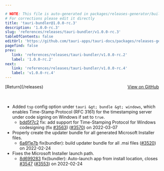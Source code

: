 ```yaml
---

# NOTE: This file is auto-generated in packages/releases-generator/build.ts
# For corrections please edit it directly
title: 'tauri-bundler@1.0.0-rc.3'
description: '1.0.0-rc.3'
slug: 'references/releases/tauri-bundler/v1.0.0-rc.3'
tableOfContents: false
editUrl: 'https://github.com/tauri-apps/tauri-docs/packages/releases-generator/build.ts'
pagefind: false
prev:
   link: 'references/releases/tauri-bundler/v1.0.0-rc.2'
   label: '1.0.0-rc.2'
next:
   link: 'references/releases/tauri-bundler/v1.0.0-rc.4'
   label: 'v1.0.0-rc.4'
---
```


<div style="margin-bottom:3rem; display: flex; justify-content: space-between; align-items: center"><span>[Return](/releases)</span><span><a href="https://github.com/tauri-apps/tauri/releases/tag/tauri-bundler-v1.0.0-rc.3">View on GitHub</a></span></div>

- Added `tsp` config option under `tauri &gt; bundle &gt; windows`, which enables Time-Stamp Protocol (RFC 3161) for the timestamping
  server under code signing on Windows if set to `true`.
  - [bdd5f7c2](https://www.github.com/tauri-apps/tauri/commit/bdd5f7c2f03af4af8b60a9527e55bb18525d989b) fix: add support for Time-Stamping Protocol for Windows codesigning (fix [#3563](https://www.github.com/tauri-apps/tauri/pull/3563)) ([#3570](https://www.github.com/tauri-apps/tauri/pull/3570)) on 2022-03-07
- Properly create the updater bundle for all generated Microsoft Installer files.
  - [6a6f1e7b](https://www.github.com/tauri-apps/tauri/commit/6a6f1e7bf922bc6fa56db2e8e40affbb0849731d) fix(bundler): build updater bundle for all .msi files ([#3520](https://www.github.com/tauri-apps/tauri/pull/3520)) on 2022-02-24
- Fixes the Microsoft Installer launch path.
  - [8d699283](https://www.github.com/tauri-apps/tauri/commit/8d699283a4741c83b476fb079dc0333c7bf4f919) fix(bundler): Auto-launch app from install location, closes [#3547](https://www.github.com/tauri-apps/tauri/pull/3547) ([#3553](https://www.github.com/tauri-apps/tauri/pull/3553)) on 2022-02-24


